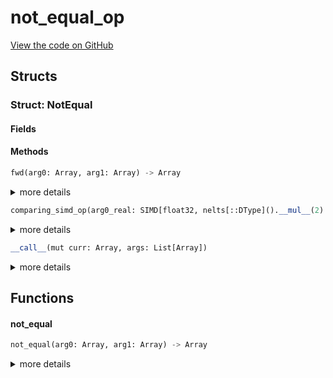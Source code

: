# not_equal_op



[View the code on GitHub](https://github.com/endia-ai/Endia/tree/nightly/endia/functional/comparison_ops/not_equal_op.mojo)

## Structs

### Struct: NotEqual





#### Fields

#### Methods

```python
fwd(arg0: Array, arg1: Array) -> Array
```

<details>
<summary>more details</summary>

###### Args

- ``arg0``: ``Array``
  

- ``arg1``: ``Array``
  

###### Returns
- ``Array`` - 


</details>

```python
comparing_simd_op(arg0_real: SIMD[float32, nelts[::DType]().__mul__(2).__floordiv__(2)], arg1_real: SIMD[float32, nelts[::DType]().__mul__(2).__floordiv__(2)], arg0_imag: SIMD[float32, nelts[::DType]().__mul__(2).__floordiv__(2)], arg1_imag: SIMD[float32, nelts[::DType]().__mul__(2).__floordiv__(2)]) -> Tuple[SIMD[float32, nelts[::DType]().__mul__(2).__floordiv__(2)], SIMD[float32, nelts[::DType]().__mul__(2).__floordiv__(2)]]
```

<details>
<summary>more details</summary>

###### Args

- ``arg0_real``: ``SIMD[float32, nelts[::DType]().__mul__(2).__floordiv__(2)]``
  

- ``arg1_real``: ``SIMD[float32, nelts[::DType]().__mul__(2).__floordiv__(2)]``
  

- ``arg0_imag``: ``SIMD[float32, nelts[::DType]().__mul__(2).__floordiv__(2)]``
  

- ``arg1_imag``: ``SIMD[float32, nelts[::DType]().__mul__(2).__floordiv__(2)]``
  

###### Returns
- ``Tuple[SIMD[float32, nelts[::DType]().__mul__(2).__floordiv__(2)], SIMD[float32, nelts[::DType]().__mul__(2).__floordiv__(2)]]`` - 


</details>

```python
__call__(mut curr: Array, args: List[Array])
```

<details>
<summary>more details</summary>

###### Args

- ``curr``: ``Array``
  

- ``args``: ``List[Array]``
  


</details>

## Functions

#### **not_equal**

```python
not_equal(arg0: Array, arg1: Array) -> Array
```

<details>
<summary>more details</summary>

###### Args

- ``arg0``: ``Array``
  

- ``arg1``: ``Array``
  

###### Returns
- ``Array`` - 


</details>

